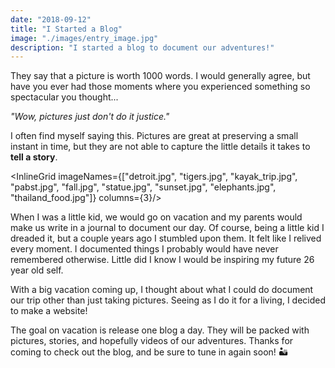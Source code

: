 ```yaml
---
date: "2018-09-12"
title: "I Started a Blog"
image: "./images/entry_image.jpg"
description: "I started a blog to document our adventures!"
---
```



They say that a picture is worth 1000 words. I would generally agree,
but have you ever had those moments where you experienced something so spectacular you thought...

_"Wow, pictures just don't do it justice."_

I often find myself saying this. Pictures are great at preserving a small instant
in time, but they are not able to capture the little details it takes to __tell a story__.

<InlineGrid imageNames={["detroit.jpg", "tigers.jpg", "kayak_trip.jpg", "pabst.jpg", "fall.jpg", "statue.jpg", "sunset.jpg", "elephants.jpg", "thailand_food.jpg"]} columns={3}/>

When I was a little kid, we would go on vacation and my parents would make us write
in a journal to document our day. Of course, being a little kid I dreaded it, but a couple
years ago I stumbled upon them. It felt like I relived every moment. I documented things
I probably would have never remembered otherwise. Little did I know I would be inspiring my future 26 year old self.

<InlineImage imageName="journal.jpg"/>

With a big vacation coming up, I thought about what I could do document our trip other than just taking pictures.
Seeing as I do it for a living, I decided to make a website!

The goal on vacation is release one blog a day.
They will be packed with pictures, stories, and hopefully videos of our adventures.
 Thanks for coming to check out the blog, and be sure to tune in again soon! 🏜️